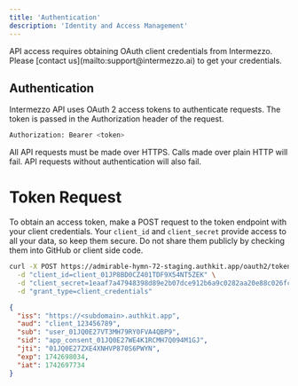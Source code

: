 ```yaml
---
title: 'Authentication'
description: 'Identity and Access Management'
---
```


<Tip>
  API access requires obtaining OAuth client credentials from Intermezzo.
  Please [contact us](mailto:support@intermezzo.ai) to get your credentials.
</Tip>

## Authentication
Intermezzo API uses OAuth 2 access tokens to authenticate requests. The token is passed in the Authorization header of the request.
```bash
Authorization: Bearer <token>
```

All API requests must be made over HTTPS. Calls made over plain HTTP will fail. API requests without authentication will also fail.

# Token Request
To obtain an access token, make a POST request to the token endpoint with your client credentials.
 <Warning>
Your `client_id` and `client_secret` provide access to all your data, so keep them secure. Do not share them publicly by checking them into GitHub or client side code.
</Warning>
<CodeGroup>
```bash Request
curl -X POST https://admirable-hymn-72-staging.authkit.app/oauth2/token \
  -d "client_id=client_01JP8BD0CZ401TDF9X54NT5ZEK" \
  -d "client_secret=1eaaf7a47948398d89e2b07dce912b6a9c0282aa20e88c026fcb42fd6b06b73e" \
  -d "grant_type=client_credentials"
```

```json Response
{
  "iss": "https://<subdomain>.authkit.app",
  "aud": "client_123456789",
  "sub": "user_01JQ0E27VT3MH79RY0FVA4QBP9",
  "sid": "app_consent_01JQ0E27WE4K1RCMH7Q094M1GJ",
  "jti": "01JQ0E27ZXE4XNHVP870S6PWYN",
  "exp": 1742698034,
  "iat": 1742697734
}
```
</CodeGroup>
